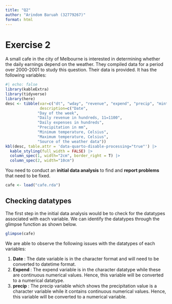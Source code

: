 ```yaml
---
title: "Q2"
author: "Arindom Baruah (32779267)"
format: html
---
```


# Exercise 2

A small cafe in the city of Melbourne is interested in determining whether the daily earnings depend on the weather. They compiled data for a period over 2000-2001 to study this question. Their data is provided. It has the following variables:

```r
#| echo: false
library(kableExtra)
library(tidyverse)
library(here)
desc <- tibble(var=c("dt", "wday", "revenue", "expend", "precip", "mint", "maxt", "source"),
               description=c("Date", 
              "Day of the week",
              "Daily revenue in hundreds, 11=1100", 
              "Daily expenses in hundreds",
              "Precipitation in mm", 
              "Minimum temperature, Celsius",
              "Maximum temperature, Celsius",
              "Source of the weather data"))
kbl(desc, table.attr = 'data-quarto-disable-processing="true"') |> 
  kable_styling(full_width = FALSE) |>
  column_spec(1, width="2cm", border_right = T) |>
  column_spec(2, width="10cm")
```

You need to conduct an **initial data analysis** to find and **report problems** that need to be fixed.


```r
cafe <- load("cafe.rda")
```


## Checking datatypes

The first step in the initial data analysis would be to check for the datatypes associated with each variable. We can identify the datatypes through the glimpse function as shown below.

```r
glimpse(cafe)
```



<div class="alert alert-block alert-warning">
We are able to observe the following issues with the datatypes of each variables:

1. <b> Date </b>: The date variable is in the character format and will need to be converted to datetime format.
2. <b> Expend </b>: The expend variable is in the character datatype while these are continuous numerical values. Hence, this variable will be converted to a numerical datatype.
3. <b> precip </b>: The precip variable which shows the precipitation value is a character variable while it contains continuous numerical values. Hence, this variable will be converted to a numerical variable.
</div>

